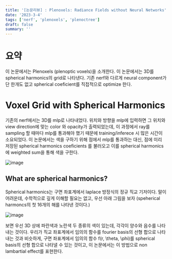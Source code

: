 ```yaml
---
title: '[논문리뷰] : Plenoxels: Radiance Fields without Neural Networks'
date: '2023-3-4'
tags: ['nerf', 'plenoxels', 'plenoctree']
draft: false
summary: ''
---
```


# 요약

이 논문에서는 Plenoxels (plenoptic voxels)을 소개한다. 이 논문에서는 3D를 spherical harmonics의 grid로 나타낸다. 기존 nerf와 다르게 neural component가 단 한개도 없고 spherical coeficient를 직접적으로 optimize 한다.

# Voxel Grid with Spherical Harmonics

기존의 nerf에서는 3D를 mlp로 나타내었다. 위치와 방향을 mlp에 입력하면 그 위치와 view direction에 맞는 color 와 opacity가 출력되었는데, 이 과정에서 ray를 sampling 할 때마다 mlp를 통과해야 했기 때문에 training/inferece 시 많은 시간이 소요되었다.
이 논문에서는 색을 구하기 위해 점에서 mlp를 통과하는 대신, 점에 미리 저장된 spherical harmonics coeficients 를 불러오고 이를 spherical harmonics에 weighted sum을 통해 색을 구한다.

![image](/static/images/plenoxel-overview.png)

## What are spherical harmonics?

Spherical harmonics는 구면 좌표계에서 laplace 방정식의 정규 직교 기저이다. 말이 어려운데, 수학적으로 깊게 이해할 필요는 없고, 우선 아래 그림을 보자 (speherical harmoncs의 첫 16개의 해를 나타낸 것이다.)

![image](/static/images/Spherical_Harmonics.png)

보면 우선 3D 상에 파란색과 노란색 두 종류의 색이 있는데, 각각이 양수와 음수를 나타내는 것이다. 우리가 직교 좌표계에서 임의의 함수를 fourier basis의 선형 합으로 나타내는 것과 비슷하게, 구면 좌표계에서 임의의 함수 f(r, \theta, \phi)를 spherical basis의 선형 합으로 나타낼 수 있는 것이고, 이 논문에서는 이 방법으로 non lambartial effect를 표현한다.
